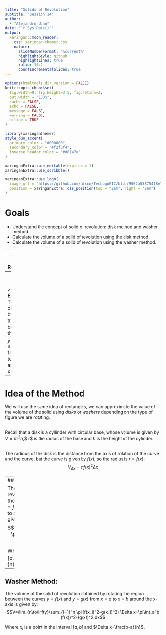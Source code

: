 ```yaml
---
title: "Solids of Revolution"
subtitle: "Session 14"
author: 
  - "Alejandro Ucan"
date: '`r Sys.Date()`'
output:
  xaringan::moon_reader:
    css: xaringan-themer.css
    nature:
      slideNumberFormat: "%current%"
      highlightStyle: github
      highlightLines: true
      ratio: 16:9
      countIncrementalSlides: true
---
```


```r
options(htmltools.dir.version = FALSE)
knitr::opts_chunk$set(
  fig.width=9, fig.height=3.5, fig.retina=3,
  out.width = "100%",
  cache = FALSE,
  echo = FALSE,
  message = FALSE, 
  warning = FALSE,
  hiline = TRUE
)
```

```r
library(xaringanthemer)
style_duo_accent(
  primary_color = "#000080",
  secondary_color = "#f2f3f4",
  inverse_header_color = "#00147e"
)
```

```r
xaringanExtra::use_editable(expires = 1)
xaringanExtra::use_scribble()
```

```r
xaringanExtra::use_logo(
  image_url = "https://github.com/alxcn/TecLogoEIC/blob/9562a53875418e749a296c85808a19c85fc4be74/IngenieriaCiencias_Horizontal_RGB.png",
  position = xaringanExtra::css_position(top = "2em", right = "2em")
)
```

# Goals

* Understand the concept of solid of revolution: disk method and washer method.
* Calculate the volume of a solid of revolution using the disk method.
* Calculate the volume of a solid of revolution using the washer method.

---
# Solids of Revolution


> **Definition:** A *solid of revolution* is a solid (in 3D) obtained by rotating a 2D region around an axis (usually the x-axis).

--
<br/><br/>

> **Example:** The solid obtained by rotating the region between the curve $y = x^2$ and the x-axis from $x = 0$ to $x = 1$ around the x-axis.


---
# Idea of the Method

We will use the same idea of rectangles, we can approximate the value of the volume of the solid using *disks* or *washers* depending on the type of figure we are rotating. <br/><br/>

Recall that a disk is a cyllinder with circular base, whose volume is given by $V=\pi r^2 h$,$ r$ is the radius of the base and $h$ is the height of the cylinder. <br/><br/>

The radious of the disk is the distance from the axis of rotation of the curve and the curve, but the curve is given by $f(x),$ so the radius is $r=f(x):$ $$V_{\Delta x}=\pi f(x)^2 \Delta x$$

---
## Disk Method:

The volume of the solid of revolution obtained by rotating the region between the curve $y=f(x)$ and the x-axis from $x=a$ to $x=b$ around the x-axis is given by: $$V=\lim_{n\to\infty}\sum_{i=1}^n \pi f(x_i)^2 \Delta x=\pi\int_a^b (f(x))^2 dx$$

Where $x_i$ is a point in the interval $[a,b]$ and $\Delta x=\frac{b-a}{n}$.

---
## Washer Method:

The volume of the solid of revolution obtained by rotating the region between the curves $y=f(x)$ and $y=g(x)$ from $x=a$ to $x=b$ around the x-axis is given by: $$V=\lim_{n\to\infty}\sum_{i=1}^n \pi (f(x_i)^2-g(x_i)^2) \Delta x=\pi\int_a^b (f(x))^2-(g(x))^2 dx$$

Where $x_i$ is a point in the interval $[a,b]$ and $\Delta x=\frac{b-a}{n}$.



